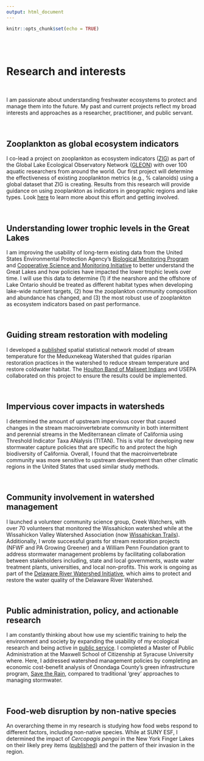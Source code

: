 ```yaml
---
output: html_document
---
```


```r
knitr::opts_chunk$set(echo = TRUE)
```

<br>
<br>

# **Research and interests**

<br>

I am passionate about understanding freshwater ecosystems to protect and manage them into the future. My past and current projects reflect my broad interests and approaches as a researcher, practitioner, and public servant. 

<br>

## Zooplankton as global ecosystem indicators

I co-lead a project on zooplankton as ecosystem indicators ([ZIG](https://sfigary.github.io/website/ZIG.html)) as part of the Global Lake Ecological Observatory Network ([GLEON](https://gleon.org/)) with over 100 aquatic researchers from around the world. Our first project will determine the effectiveness of existing zooplankton metrics (e.g., % calanoids) using a global dataset that ZIG is creating. Results from this research will provide guidance on using zooplankton as indicators in geographic regions and lake types. Look [here](https://sfigary.github.io/website/ZIG.html) to learn more about this effort and getting involved.

<br>


## Understanding lower trophic levels in the Great Lakes

I am improving the usability of long-term existing data from the United States Environmental Protection Agency’s [Biological Monitoring Program](https://www.epa.gov/great-lakes-monitoring/great-lakes-biology-monitoring-program) and [Cooperative Science and Monitoring Initiative](https://www.epa.gov/great-lakes-monitoring/cooperative-science-and-monitoring-initiative-csmi) to better understand the Great Lakes and how policies have impacted the lower trophic levels over time. I will use this data to determine (1) if the nearshore and the offshore of Lake Ontario should be treated as different habitat types when developing lake-wide nutrient targets, (2) how the zooplankton community composition and abundance has changed, and (3) the most robust use of zooplankton as ecosystem indicators based on past performance. 


<br>


## Guiding stream restoration with modeling

I developed a [published](https://www.sciencedirect.com/science/article/pii/S0301479720315103) spatial statistical network model of stream temperature for the Meduxnekeag Watershed that guides riparian restoration practices in the watershed to reduce stream temperature and restore coldwater habitat. The [Houlton Band of Maliseet Indians](http://www.maliseets.com/index.htm) and USEPA collaborated on this project to ensure the results could be implemented. 

<br>


## Impervious cover impacts in watersheds
I determined the amount of upstream impervious cover that caused changes in the stream macroinvertebrate community in both intermittent and perennial streams in the Mediterranean climate of California using Threshold Indicator Taxa ANalysis (TITAN). This is vital for developing new stormwater capture policies that are specific to and protect the high biodiversity of California. Overall, I found that the macroinvertebrate community was more sensitive to upstream development than other climatic regions in the United States that used similar study methods. 

<br>


## Community involvement in watershed management
I launched a volunteer community science group, Creek Watchers, with over 70 volunteers that monitored the Wissahickon watershed while at the Wissahickon Valley Watershed Association (now [Wissahickan Trails](https://wissahickontrails.org/)). Additionally, I wrote successful grants for stream restoration projects (NFWF and PA Growing Greener) and a William Penn Foundation grant to address stormwater management problems by facilitating collaboration between stakeholders including, state and local governments, waste water treatment plants, universities, and local non-profits. This work is ongoing as part of the [Delaware River Watershed Initiative](https://4states1source.org/), which aims to protect and restore the water quality of the Delaware River Watershed. 


<br> 

## Public administration, policy, and actionable research
I am constantly thinking about how use my scientific training to help the environment and society by expanding the usability of my ecological research and being active in [public service](https://sfigary.github.io/website/Other.html). I completed a Master of Public Administration at the Maxwell School of Citizenship at Syracuse University where. Here, I addressed watershed management policies by completing an economic cost-benefit analysis of Onondaga County’s green infrastructure program, [Save the Rain](https://savetherain.us/), compared to traditional 'grey' approaches to managing stormwater.

<br>

## Food-web disruption by non-native species

An overarching theme in my research is studying how food webs respond to different factors, including non-native species. While at SUNY ESF, I determined the impact of *Cercopagis pengoi* in the New York Finger Lakes on their likely prey items ([published](https://www.reabic.net/aquaticinvasions/2021/issue3.aspx)) and the pattern of their invasion in the region. 
